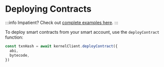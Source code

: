 # Deploying Contracts

:::info
Impatient?  Check out [complete examples here](https://github.com/zerodevapp/zerodev-examples/blob/main/deploy-contract/main.ts).
:::

To deploy smart contracts from your smart account, use the `deployContract` function:

```typescript
const txnHash = await kernelClient.deployContract({
  abi,
  bytecode,
})
```
